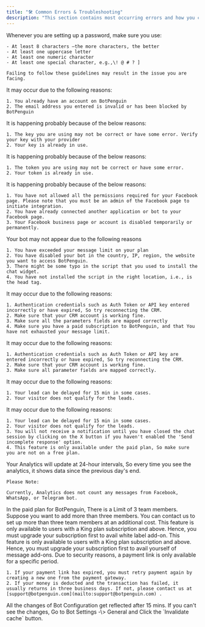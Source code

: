 ```yaml
---
title: "🛠️ Common Errors & Troubleshooting"
description: "This section contains most occurring errors and how you can troubleshoot them to fix."
---
```


<AccordionGroup>
  <Accordion title="The password field is not accepting my password">
    Whenever you are setting up a password, make sure you use:

    - At least 8 characters —the more characters, the better
    - At least one uppercase letter
    - At least one numeric character
    - At least one special character, e.g.,\! @ # ? ]

    Failing to follow these guidelines may result in the issue you are facing.
  </Accordion>
  <Accordion title="The email field is not accepting my email">
    It may occur due to the following reasons:

    1. You already have an account on BotPenguin
    2. The email address you entered is invalid or has been blocked by BotPenguin
  </Accordion>
  <Accordion title="My WhatsApp API key is not working">
    It is happening probably because of the below reasons:

    1. The key you are using may not be correct or have some error. Verify your key with your provider
    2. Your key is already in use.
  </Accordion>
  <Accordion title="My Telegram bot token is not working">
    It is happening probably because of the below reasons:

    1. The token you are using may not be correct or have some error.
    2. Your token is already in use.
  </Accordion>
  <Accordion title="I'm unable to connect to my Facebook page">
    It is happening probably because of the below reasons:

    1. You have not allowed all the permissions required for your Facebook page. Please note that you must be an admin of the Facebook page to initiate integration.
    2. You have already connected another application or bot to your Facebook page.
    3. Your Facebook business page or account is disabled temporarily or permanently.
  </Accordion>
  <Accordion title="I've installed the script on my website ; however a bot is not appearing">
    Your bot may not appear due to the following reasons

    1. You have exceeded your message limit on your plan
    2. You have disabled your bot in the country, IP, region, the website you want to access BotPenguin.
    3. There might be some typo in the script that you used to install the chat widget.
    4. You have not installed the script in the right location, i.e., is the head tag.
  </Accordion>
  <Accordion title="I've connected the bot to my CRM. However it is not sending leads">
    It may occur due to the following reasons:

    1. Authentication credentials such as Auth Token or API key entered incorrectly or have expired, So try reconnecting the CRM.
    2. Make sure that your CRM account is working fine.
    3. Make sure all the parameters fields are mapped correctly
    4. Make sure you have a paid subscription to BotPenguin, and that You have not exhausted your message limit.
  </Accordion>
  <Accordion title="I'm unable to connect to my CRM">
    It may occur due to the following reasons:

    1. Authentication credentials such as Auth Token or API key are entered incorrectly or have expired, So try reconnecting the CRM.
    2. Make sure that your CRM account is working fine.
    3. Make sure all parameter fields are mapped correctly.
  </Accordion>
  <Accordion title="I created the test lead. However I cannot see it in leads panel">
    It may occur due to the following reasons:

    1. Your lead can be delayed for 15 min in some cases.
    2. Your visitor does not qualify for the leads.
  </Accordion>
  <Accordion title="I'm not recieving new lead notifications">
    It may occur due to the following reasons:

    1. Your lead can be delayed for 15 min in some cases.
    2. Your visitor does not qualify for the leads.
    3. You will not receive a notification until you have closed the chat session by clicking on the X button if you haven't enabled the 'Send incomplete response' option.
    4. This feature is only available under the paid plan, So make sure you are not on a free plan.
  </Accordion>
  <Accordion title="My analytics seems to be wrong. It shows old data">
    Your Analytics will update at 24-hour intervals, So every time you see the analytics, it shows data since the previous day's end.

    Please Note:

    Currently, Analytics does not count any messages from Facebook, WhatsApp, or Telegram bot.
  </Accordion>
  <Accordion title="I'm unable to add anything after three team members">
    In the paid plan for BotPenguin, There is a Limit of 3 team members. Suppose you want to add more than three members. You can contact us to set up more than three team members at an additional cost.
  </Accordion>
  <Accordion title="I'm unable to apply the white label add-on">
    This feature is only available to users with a King plan subscription and above. Hence, you must upgrade your subscription first to avail white label add-on.
  </Accordion>
  <Accordion title="I'm unable to use the message add-on">
    This feature is only available to users with a King plan subscription and above. Hence, you must upgrade your subscription first to avail yourself of message add-ons.
  </Accordion>
  <Accordion title="My payment link has expired">
    Due to security reasons, a payment link is only available for a specific period.

    1. If your payment link has expired, you must retry payment again by creating a new one from the payment gateway.
    2. If your money is deducted and the transaction has failed, it usually returns in three business days. If not, please contact us at [support@botpenguin.com](mailto:support@botpenguin.com) .
  </Accordion>
  <Accordion title="I've made changes to my configuration. However it is not reflected in the bot">
    All the changes of Bot Configuration get reflected after 15 mins. If you can't see the changes, Go to Bot Settings -\> General and Click the `Invalidate cache` button.
  </Accordion>
</AccordionGroup>